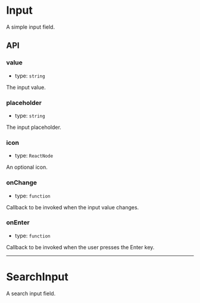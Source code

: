 
<Meta
  title="Packages/VideoPress/Input"
  component={Input}
/>

# Input
A simple input field.

<Canvas withSource="open">
  <Story id="packages-videopress-input--default" />
</Canvas>

## API

### value

- type: `string`

The input value.

### placeholder

- type: `string`

The input placeholder.

### icon

- type: `ReactNode`

An optional icon.

### onChange

- type: `function`

Callback to be invoked when the input value changes.

### onEnter

- type: `function`

Callback to be invoked when the user presses the Enter key.

-------

# SearchInput
A search input field.

<Canvas withSource="open">
  <Story id="packages-videopress-input--search" />
</Canvas>
